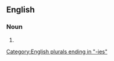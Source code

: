 ==English==

===Noun===
{{head|en|noun plural form}}

# {{plural of|interrogatory|lang=en}}

[[Category:English plurals ending in "-ies"]]
